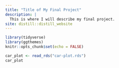 ```yaml
---
title: "Title of My Final Project"
description: |
  This is where I will describe my final project.
site: distill::distill_website
---
```


```r
library(tidyverse)
library(ggthemes)
knitr::opts_chunk$set(echo = FALSE)
```

```r
car_plot <- read_rds("car-plot.rds")
car_plot
```

